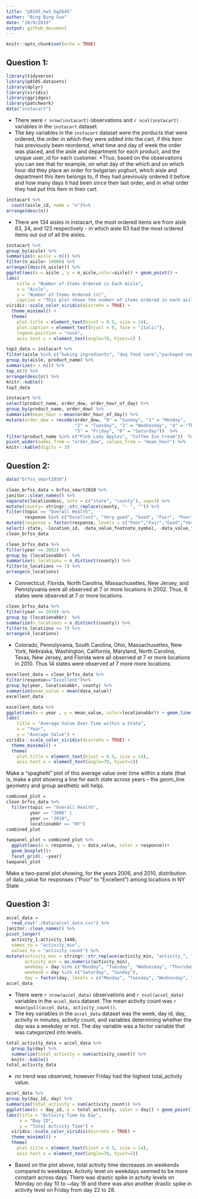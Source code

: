 ```yaml
---
title: "p8105_hw3_bg2645"
author: "Bing Bing Guo"
date: "10/9/2019"
output: github_document
---
```


```r
knitr::opts_chunk$set(echo = TRUE)
```
## Question 1: 
```r
library(tidyverse)
library(p8105.datasets)
library(dplyr)
library(viridis)
library(ggridges) 
library(patchwork)
data("instacart")
```

* There were `r nrow(instacart)` observations and `r ncol(instacart)` variables in the `instacart` dataset. 
* The key variables in the `instacart` dataset were the porducts that were ordered, the order in which they were added into the cart, if this item has previously been reordered, what time and day of week the order was placed, and the aisle and department for each product, and the unique user_id for each customer. 
*Thus, based on the observations you can see that for example, on what day of the which and on which hour did they place an order for bulgarian yoghurt, which aisle and department this item belongs to, if they had previously ordered it before and how many days it had been since their last order, and in what order they had put this item in their cart. 

```r
instacart %>%
  count(aisle_id, name = "n")%>%
arrange(desc(n))
```
* There are 134 aisles in instacart, the most ordered items are from aisle 83, 24, and 123 respectively - in which aisle 83 had the most ordered items out out of all the aisles. 


```r
instacart %>%
group_by(aisle) %>%
summarize(n_aisle = n()) %>%
filter(n_aisle> 10000) %>%
arrange((desc(n_aisle))) %>%
ggplot(aes(x = aisle , y = n_aisle,color=aisle)) + geom_point() + 
labs(
    title = "Number of Items Ordered in Each Aisle", 
    x = "Aisle",
    y = "Number of Items Ordered (n)",
    caption = "This plot shows the number of items ordered in each aisle, limited to aisles with more than 10,000 items ordered" ) + 
viridis::scale_color_viridis(discrete = TRUE) + 
  theme_minimal() + 
  theme(
    plot.title = element_text(hjust = 0.5, size = 14),   
    plot.caption = element_text(hjust = 0, face = "italic"), 
    legend.position = "none", 
    axis.text.x = element_text(angle=70, hjust=1) ) 
```

```r
top3_data = instacart %>%
filter(aisle %in% c("baking ingredients", "dog food care","packaged vegetables fruits")) %>%
group_by(aisle, product_name) %>%
summarize(n = n()) %>%
top_n(3) %>%
arrange(desc(n)) %>%
knitr::kable()
top3_data
```

```r
instacart %>%
select(product_name, order_dow, order_hour_of_day) %>%
group_by(product_name, order_dow) %>%
summarize(mean_hour = mean(order_hour_of_day)) %>%
mutate(order_dow = recode(order_dow, "0" = "Sunday", "1" = "Monday", 
                          "2" = "Tuesday", "3" = "Wednesday", "4" = "Thursday", 
                          "5" = "Friday", "6" = "Saturday"))  %>%
filter(product_name %in% c("Pink Lady Apples", "Coffee Ice Cream"))  %>%
pivot_wider(names_from = "order_dow", values_from = "mean_hour") %>%
knitr::kable(digits = 3)
```
## Question 2: 
```r
data("brfss_smart2010") 
```

```r
clean_brfss_data = brfss_smart2010 %>%
janitor::clean_names() %>%
separate(locationdesc, into = c("state", "county"), sep=3) %>% 
mutate(county= stringr::str_replace(county, "- ", "")) %>% 
filter(topic == "Overall Health", 
       response %in% c("Excellent", "Very good", "Good", "Fair", "Poor")) %>%
mutate(response = factor(response, levels = c("Poor","Fair","Good","Very good", "Excellent" ))) %>%
select(-state, -location_id, -data_value_footnote_symbol, -data_value_footnote)
clean_brfss_data
```


```r
clean_brfss_data %>% 
filter(year == 2002) %>%
group_by (locationabbr)  %>%
summarize(n_locations = n_distinct(county)) %>%
filter(n_locations >= 7) %>%
arrange(n_locations) 
```
* Connecticut, Florida, North Carolina, Massachusettes, New Jersey, and Pennslyvania were all observed at 7 or more locations in 2002. Thus, 6 states were observed at 7 or more locations.   
```r
clean_brfss_data %>% 
filter(year == 2010) %>%
group_by (locationabbr)  %>%
summarize(n_locations = n_distinct(county)) %>%
filter(n_locations >= 7) %>%
arrange(n_locations)
```
* Colorado, Pennslyvania, South Carolina, Ohio, Massachusettes, New York, Nebraska, Washington, California, Maryland, North Carolina, Texas, New Jersey, and Florida were all observed at 7 or more locations in 2010. Thus 14 states were observed at 7 more more locations.

```r
excellent_data = clean_brfss_data %>%
filter(response=="Excellent")%>% 
group_by(year, locationabbr, county) %>% 
summarize(mean_value = mean(data_value)) 
excellent_data
```

```r

excellent_data %>%
ggplot(aes(x = year , y = mean_value, color=locationabbr)) + geom_line() + 
labs(
    title = "Average Value Over Time within a State", 
    x = "Year",
    y = "Average Value") + 
viridis::scale_color_viridis(discrete = TRUE) + 
  theme_minimal() + 
  theme(
    plot.title = element_text(hjust = 0.5, size = 14), 
    axis.text.x = element_text(angle=70, hjust=1))
```

Make a “spaghetti” plot of this average value over time within a state (that is, make a plot showing a line for each state across years – the geom_line geometry and group aesthetic will help).

```r
combined_plot = 
clean_brfss_data %>%
  filter(topic == "Overall Health",  
         year == "2006" | 
         year == "2010",
         locationabbr == "NY") 
combined_plot

twopanel_plot = combined_plot %>% 
  ggplot(aes(x = response, y = data_value, color = response))+
  geom_boxplot()+
  facet_grid(. ~year) 
twopanel_plot
```

Make a two-panel plot showing, for the years 2006, and 2010, distribution of data_value for responses (“Poor” to “Excellent”) among locations in NY State

## Question 3: 
```r
accel_data = 
  read_csv("./Data/accel_data.csv") %>% 
janitor::clean_names() %>% 
pivot_longer( 
  activity_1:activity_1440, 
  names_to = "activity_min", 
  values_to = "activity_count") %>%
mutate(activity_min = stringr::str_replace(activity_min, "activity_", ""), 
       activity_min = as.numeric(activity_min), 
       weekday = day %in% c("Monday", "Tuesday", "Wednesday", "Thursday", "Friday"), 
       weekend = day %in% c("Saturday", "Sunday"), 
       day = factor(day, levels = c("Monday", "Tuesday", "Wednesday", "Thursday", "Friday", "Saturday", "Sunday"))) 
accel_data
```

* There were `r nrow(accel_data)` observations and `r ncol(accel_data)` variables in the `accel_data` dataset. The mean activity count was `r mean(pull(accel_data, activity_count))`. 
* The key variables in the `accel_data` dataset was the week, day id, day, activity in minutes, activity count, and variables determining whether the day was a weekday or not. The day variable was a factor variable that was categorized into levels. 

```r
total_activity_data = accel_data %>%
  group_by(day) %>%
  summarize(total_activity = sum(activity_count)) %>%
  knitr::kable()
total_activity_data
```

* no trend was observed, however Friday had the highest total_activity value. 
```r
accel_data %>%
group_by(day_id, day) %>% 
summarize(total_activity = sum(activity_count)) %>% 
ggplot(aes(x = day_id, y = total_activity, color = day)) + geom_point() + geom_line() +
labs(title = "Activity Time by Day", 
     x = "Day ID",
     y = "Total Activity Time") + 
  viridis::scale_color_viridis(discrete = TRUE) + 
  theme_minimal() + 
  theme(
    plot.title = element_text(hjust = 0.5, size = 14), 
    axis.text.x = element_text(angle=70, hjust=1))
```

* Based on the plot above, total activity time decreases on weekends compared to weekdays. Activity level on weekdays seemed to be more constant across days. There was drastic spike in actvity levels on Monday on day 10 to ~day 16 and there was  also another drastic spike in activity level on Friday from day 22 to 28. 
